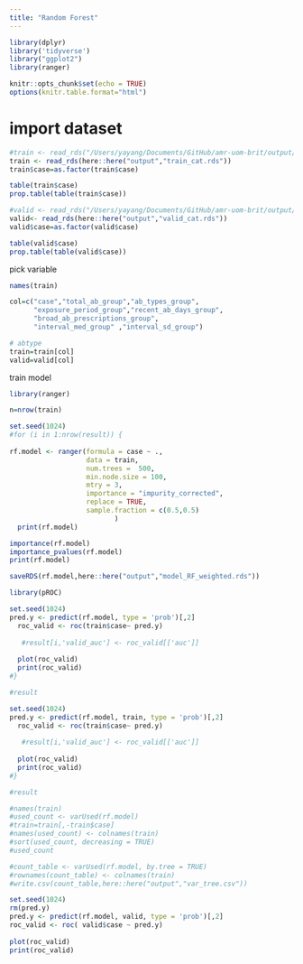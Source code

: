 ```yaml
---
title: "Random Forest"
---
```


```r

library(dplyr)
library('tidyverse')
library("ggplot2")
library(ranger)

knitr::opts_chunk$set(echo = TRUE)
options(knitr.table.format="html")

```

# import dataset
```r

#train <- read_rds("/Users/yayang/Documents/GitHub/amr-uom-brit/output/train.rds")
train <- read_rds(here::here("output","train_cat.rds"))
train$case=as.factor(train$case)

table(train$case)
prop.table(table(train$case))


```


```r

#valid <- read_rds("/Users/yayang/Documents/GitHub/amr-uom-brit/output/valid.rds")
valid<- read_rds(here::here("output","valid_cat.rds"))
valid$case=as.factor(valid$case)

table(valid$case)
prop.table(table(valid$case))

```


pick variable
```r
names(train)

col=c("case","total_ab_group","ab_types_group",
      "exposure_period_group","recent_ab_days_group",
      "broad_ab_prescriptions_group",
      "interval_med_group" ,"interval_sd_group")

# abtype
train=train[col]
valid=valid[col]
```


train model
```r
library(ranger)

n=nrow(train)

set.seed(1024)
#for (i in 1:nrow(result)) {
  
rf.model <- ranger(formula = case ~ ., 
                   data = train,
                   num.trees =  500,
                   min.node.size = 100,
                   mtry = 3,
                   importance = "impurity_corrected",
                   replace = TRUE,
                   sample.fraction = c(0.5,0.5)
                          )
  print(rf.model)
```

```r
importance(rf.model)
importance_pvalues(rf.model)
print(rf.model)

saveRDS(rf.model,here::here("output","model_RF_weighted.rds"))
```


```r
library(pROC)

set.seed(1024)
pred.y <- predict(rf.model, type = 'prob')[,2]
  roc_valid <- roc(train$case~ pred.y)
  
   #result[i,'valid_auc'] <- roc_valid[['auc']]
  
  plot(roc_valid)
  print(roc_valid)
#}

#result
```

```r
set.seed(1024)
pred.y <- predict(rf.model, train, type = 'prob')[,2]
  roc_valid <- roc(train$case~ pred.y)
  
   #result[i,'valid_auc'] <- roc_valid[['auc']]
  
  plot(roc_valid)
  print(roc_valid)
#}

#result
```


```r
#names(train)
#used_count <- varUsed(rf.model)
#train=train[,-train$case]
#names(used_count) <- colnames(train)
#sort(used_count, decreasing = TRUE)
#used_count
```


```r
#count_table <- varUsed(rf.model, by.tree = TRUE)
#rownames(count_table) <- colnames(train)
#write.csv(count_table,here::here("output","var_tree.csv"))

```



```r
set.seed(1024)
rm(pred.y)
pred.y <- predict(rf.model, valid, type = 'prob')[,2]
roc_valid <- roc( valid$case ~ pred.y)
  
plot(roc_valid)
print(roc_valid)

```


